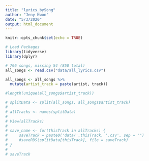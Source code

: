 ```yaml
---
title: "lyrics_bySong"
author: "Jeny Kwon"
date: "5/3/2020"
output: html_document
---
```


```r
knitr::opts_chunk$set(echo = TRUE)

# Load Packages
library(tidyverse)
library(dplyr)
```

```r
# 796 songs, missing 54 (850 total) 
all_songs <- read.csv("data/all_lyrics.csv")
```

```r
all_songs <- all_songs %>% 
  mutate(artist_track = paste(artist, track))

#length(unique(all_songs$artist_track))

# splitData <- split(all_songs, all_songs$artist_track)
# 
# allTracks <- names(splitData)
# 
# View(allTracks)
# 
# save_name <- for(thisTrack in allTracks) {
#     saveTrack = paste0('data/',thisTrack, '.csv', sep = "")
#     #saveRDS(splitData[thisTrack], file = saveTrack)
# }
# 
# saveTrack
```

